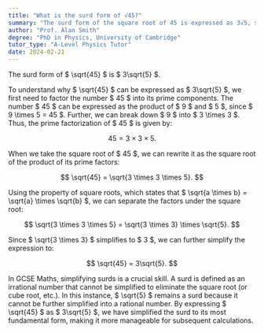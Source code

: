```yaml
---
title: "What is the surd form of √45?"
summary: "The surd form of the square root of 45 is expressed as 3√5, simplifying the radical by factoring out perfect squares."
author: "Prof. Alan Smith"
degree: "PhD in Physics, University of Cambridge"
tutor_type: "A-Level Physics Tutor"
date: 2024-02-21
---
```


The surd form of $ \sqrt{45} $ is $ 3\sqrt{5} $.

To understand why $ \sqrt{45} $ can be expressed as $ 3\sqrt{5} $, we first need to factor the number $ 45 $ into its prime components. The number $ 45 $ can be expressed as the product of $ 9 $ and $ 5 $, since $ 9 \times 5 = 45 $. Further, we can break down $ 9 $ into $ 3 \times 3 $. Thus, the prime factorization of $ 45 $ is given by:

$$
45 = 3 \times 3 \times 5.
$$

When we take the square root of $ 45 $, we can rewrite it as the square root of the product of its prime factors:

$$
\sqrt{45} = \sqrt{3 \times 3 \times 5}.
$$

Using the property of square roots, which states that $ \sqrt{a \times b} = \sqrt{a} \times \sqrt{b} $, we can separate the factors under the square root:

$$
\sqrt{3 \times 3 \times 5} = \sqrt{3 \times 3} \times \sqrt{5}.
$$

Since $ \sqrt{3 \times 3} $ simplifies to $ 3 $, we can further simplify the expression to:

$$
\sqrt{45} = 3\sqrt{5}.
$$

In GCSE Maths, simplifying surds is a crucial skill. A surd is defined as an irrational number that cannot be simplified to eliminate the square root (or cube root, etc.). In this instance, $ \sqrt{5} $ remains a surd because it cannot be further simplified into a rational number. By expressing $ \sqrt{45} $ as $ 3\sqrt{5} $, we have simplified the surd to its most fundamental form, making it more manageable for subsequent calculations.
    